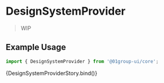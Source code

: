
<Meta
  title="Components/Providers/DesignSystemProvider"
  component={[DesignSystemProvider]}
  argTypes={{}}
/>


# DesignSystemProvider

> WIP

## Example Usage

```jsx
import { DesignSystemProvider } from '@01group-ui/core';
```

<Canvas columns={2} withSource="close">
  <Story name="DesignSystemProvider">{DesignSystemProviderStory.bind()}</Story>
</Canvas>

<ArgsTable of={DesignSystemProvider} />

